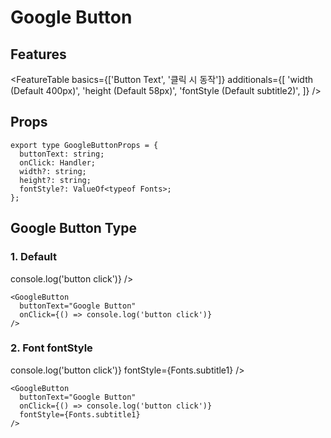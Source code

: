 
<Meta title="Components/Buttons/GoogleButton" component={GoogleButton} />

# Google Button

## Features

<FeatureTable
  basics={['Button Text', '클릭 시 동작']}
  additionals={[
    'width (Default 400px)',
    'height (Default 58px)',
    'fontStyle (Default subtitle2)',
  ]}
/>

## Props

```tsx
export type GoogleButtonProps = {
  buttonText: string;
  onClick: Handler;
  width?: string;
  height?: string;
  fontStyle?: ValueOf<typeof Fonts>;
};
```

## Google Button Type

### 1. Default

<Preview>
  <GoogleButton
    buttonText="Google Button"
    onClick={() => console.log('button click')}
  />
</Preview>

```tsx
<GoogleButton
  buttonText="Google Button"
  onClick={() => console.log('button click')}
/>
```

### 2. Font fontStyle

<Preview>
  <GoogleButton
    buttonText="Google Button"
    onClick={() => console.log('button click')}
    fontStyle={Fonts.subtitle1}
  />
</Preview>

```tsx
<GoogleButton
  buttonText="Google Button"
  onClick={() => console.log('button click')}
  fontStyle={Fonts.subtitle1}
/>
```
